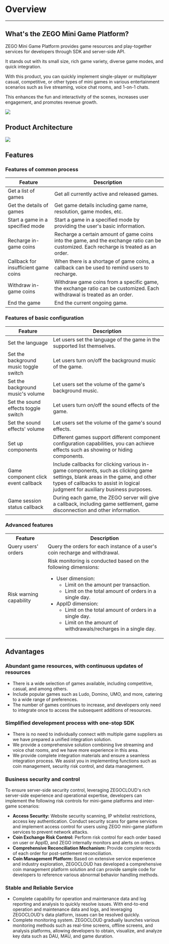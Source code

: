 # Overview

- - -

## What's the ZEGO Mini Game Platform?
ZEGO Mini Game Platform provides game resources and play-together services for developers through SDK and server-side API. 

It stands out with its small size, rich game variety, diverse game modes, and quick integration. 

With this product, you can quickly implement single-player or multiplayer casual, competitive, or other types of mini games in various entertainment scenarios such as live streaming, voice chat rooms, and 1-on-1 chats. 

This enhances the fun and interactivity of the scenes, increases user engagement, and promotes revenue growth.

<Frame width="512" height="auto" caption=""><img src="https://storage.zego.im/sdk-doc/Pics/zegocloud/mini_game/mini_game.png" /></Frame>

## Product Architecture

<Frame width="512" height="auto" caption=""><img src="https://storage.zego.im/sdk-doc/Pics/MiniGames/product_architecture_2.jpeg" /></Frame>

## Features

### Features of common process
|Feature|Description|
|-|-|
|Get a list of games|Get all currently active and released games.|
|Get the details of games|Get game details including game name, resolution, game modes, etc.|
|Start a game in a specified mode|Start a game in a specified mode by providing the user's basic information.|
|Recharge in-game coins|Recharge a certain amount of game coins into the game, and the exchange ratio can be customized. Each recharge is treated as an order.|
|Callback for insufficient game coins|When there is a shortage of game coins, a callback can be used to remind users to recharge.|
|Withdraw in-game coins|Withdraw game coins from a specific game, the exchange ratio can be customized. Each withdrawal is treated as an order.|
|End the game|End the current ongoing game.|

### Features of basic configuration 
|Feature|Description|
|-|-|
|Set the language|Let users set the language of the game in the supported list themselves.|
|Set the background music toggle switch|Let users turn on/off the background music of the game.|
|Set the background music's volume|Let users set the volume of the game's background music.|
|Set the sound effects toggle switch|Let users turn on/off the sound effects of the game.|
|Set the sound effects' volume|Let users set the volume of the game's sound effects.|
|Set up components|Different games support different component configuration capabilities, you can achieve effects such as showing or hiding components.|
|Game component click event callback|Include callbacks for clicking various in-game components, such as clicking game settings, blank areas in the game, and other types of callbacks to assist in logical judgment for auxiliary business purposes. |
|Game session status callback|During each game, the ZEGO server will give a callback, including game settlement, game disconnection and other information.|


### Advanced features
<table>
<tbody>
<tr>
<th>Feature</th>
<th>Description</th>
</tr>
<tr>
<td>Query users' orders</td>
<td>Query the orders for each instance of a user's coin recharge and withdrawal.</td>
</tr>
<tr>
<td>Risk warning capability</td>
<td>
Risk monitoring is conducted based on the following dimensions:
<ul>
<li>
User dimension:
<ul>
<li>Limit on the amount per transaction.</li>
<li>Limit on the total amount of orders in a single day.</li>
</ul>
</li>
<li>
AppID dimension:
<ul>
<li>Limit on the total amount of orders in a single day.</li>
<li>Limit on the amount of withdrawals/recharges in a single day.</li>
</ul>
</li>
</ul>
</td>
</tr>
</tbody>
</table>

## Advantages
### Abundant game resources, with continuous updates of resources
- There is a wide selection of games available, including competitive, casual, and among others.
- Include popular games such as Ludo, Domino, UMO, and more, catering to a wide range of preferences.
- The number of games continues to increase, and developers only need to integrate once to access the subsequent additions of resources.

### Simplified development process with one-stop SDK
- There is no need to individually connect with multiple game suppliers as we have prepared a unified integration solution.
- We provide a comprehensive solution combining live streaming and voice chat rooms, and we have more experience in this area.
- We provide complete integration materials and ensure a seamless integration process. We assist you in implementing functions such as coin management, security risk control, and data management.

### Business security and control
To ensure server-side security control, leveraging ZEGOCLOUD's rich server-side experience and operational expertise, developers can implement the following risk controls for mini-game platforms and inter-game scenarios:
- **Access Security:** Website security scanning, IP whitelist restrictions, access key authentication. Conduct security scans for game services and implement access control for users using ZEGO mini-game platform services to prevent network attacks.
- **Coin Exchange Risk Control:** Perform risk control for each order based on user or AppID, and ZEGO internally monitors and alerts on orders.
- **Comprehensive Reconciliation Mechanism:** Provide complete records of each order for post-settlement reconciliation.
- **Coin Management Platform:** Based on extensive service experience and industry exploration, ZEGOCLOUD has developed a comprehensive coin management platform solution and can provide sample code for developers to reference various abnormal behavior handling methods.

### Stable and Reliable Service
- Complete capability for operation and maintenance data and log reporting and analysis to quickly resolve issues. With end-to-end operation and maintenance data and logs, and leveraging ZEGOCLOUD's data platform, issues can be resolved quickly.
- Complete monitoring system. ZEGOCLOUD gradually launches various monitoring methods such as real-time screens, offline screens, and analysis platforms, allowing developers to obtain, visualize, and analyze key data such as DAU, MAU, and game duration.
